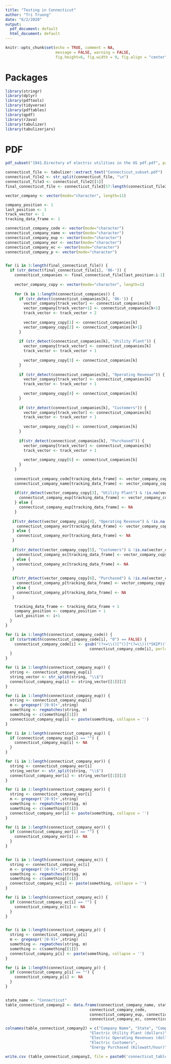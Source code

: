 ```yaml
---
title: "Testing in Connecticut"
author: "Tri Truong"
date: "6/2/2020"
output: 
  pdf_document: default
  html_document: default
---
```


```r
knitr::opts_chunk$set(echo = TRUE, comment = NA, 
                      message = FALSE, warning = FALSE,
                      fig.height=6, fig.width = 9, fig.align = "center")
```

# Packages

```r
library(stringr)
library(dplyr)
library(pdftools)
library(tidyverse)
library(pdftables)
library(qpdf)
library(rJava)
library(tabulizer)
library(tabulizerjars)
```

# PDF

```r
pdf_subset("1941.Directory of electric utilities in the US pdf.pdf", page= 156:163, output= "Connecticut_subset.pdf")
```


```r
connecticut_file <- tabulizer::extract_text("Connecticut_subset.pdf")
connecticut_file2 <- str_split(connecticut_file, "\n")
connecticut_file3 <- connecticut_file2[[1]]
final_connecticut_file <- connecticut_file3[57:length(connecticut_file3)]
```


```r
vector_company <- vector(mode="character", length=11)

company_position <- 1
last_position <- 1
track_vector <- 1
tracking_data_frame <- 1

connecticut_company_code <- vector(mode="character")
connecticut_company_name <- vector(mode="character")
connecticut_company_eup <- vector(mode="character")
connecticut_company_eor <- vector(mode="character")
connecticut_company_ec <- vector(mode="character")
connecticut_company_p <- vector(mode="character")


for (i in 3:length(final_connecticut_file)) {
  if (str_detect(final_connecticut_file[i], '06-')) {
    connecticut_companies <- final_connecticut_file[last_position:i-1]
    
    vector_company_copy <- vector(mode="character", length=1)
    
    for (k in 1:length(connecticut_companies)) {
      if (str_detect(connecticut_companies[k], '06-')) {
        vector_company[track_vector] <- connecticut_companies[k]
        vector_company[track_vector+1] <- connecticut_companies[k+1]
        track_vector <- track_vector + 2
        
        vector_company_copy[1] <- connecticut_companies[k]
        vector_company_copy[2] <- connecticut_companies[k+1]
      }
      
      if (str_detect(connecticut_companies[k], "Utility Plant")) {
        vector_company[track_vector] <- connecticut_companies[k]
        track_vector <- track_vector + 1
        
        vector_company_copy[3] <- connecticut_companies[k]
      }
      
      if (str_detect(connecticut_companies[k], "Operating Revenue")) {
        vector_company[track_vector] <- connecticut_companies[k]
        track_vector <- track_vector + 1
        
        vector_company_copy[4] <- connecticut_companies[k]
      }
      
      if (str_detect(connecticut_companies[k], "Customers")) {
        vector_company[track_vector] <- connecticut_companies[k]
        track_vector <- track_vector + 1
        
        vector_company_copy[5] <- connecticut_companies[k]
      }
      
      if(str_detect(connecticut_companies[k], "Purchased")) {
        vector_company[track_vector] <- connecticut_companies[k]
        track_vector <- track_vector + 1
        
        vector_company_copy[6] <- connecticut_companies[k]
      }
    }
   
    connecticut_company_code[tracking_data_frame] <- vector_company_copy[1]
    connecticut_company_name[tracking_data_frame] <- vector_company_copy[2]
    
    if(str_detect(vector_company_copy[3], "Utility Plant") & !is.na(vector_company_copy[3])) {
      connecticut_company_eup[tracking_data_frame] <- vector_company_copy[3]
    } else {
      connecticut_company_eup[tracking_data_frame] <- NA
    }
    
   if(str_detect(vector_company_copy[4], "Operating Revenue") & !is.na(vector_company_copy[4])) {
     connecticut_company_eor[tracking_data_frame] <- vector_company_copy[4]
   } else {
     connecticut_company_eor[tracking_data_frame] <- NA
   }
 
   if(str_detect(vector_company_copy[5], "Customers") & !is.na(vector_company_copy[5])) {
     connecticut_company_ec[tracking_data_frame] <- vector_company_copy[5]
   } else {
     connecticut_company_ec[tracking_data_frame] <- NA
   }
 
   if(str_detect(vector_company_copy[6], "Purchased") & !is.na(vector_company_copy[6])) {
     connecticut_company_p[tracking_data_frame] <- vector_company_copy[6]
   } else {
     connecticut_company_p[tracking_data_frame] <- NA
   }

    tracking_data_frame <- tracking_data_frame + 1
    company_position <- company_position + 1
    last_position <- i+1
  }
}
```


```r
for (i in 1:length(connecticut_company_code)) {
  if (startsWith(connecticut_company_code[i], "0") == FALSE) {
    connecticut_company_code[i] <- gsub("(?<=\\()[^()]*(?=\\))(*SKIP)(*F)|.", "", 
                                     connecticut_company_code[i], perl=T)
  }
}

for (i in 1:length(connecticut_company_eup)) {
  string <- connecticut_company_eup[i]
  string_vector <- str_split(string, "\\$")
  connecticut_company_eup[i] <- string_vector[[1]][2]
}

for (i in 1:length(connecticut_company_eup)) {
  string <- connecticut_company_eup[i]
  m <- gregexpr('[0-9]+',string)
  something <- regmatches(string, m)
  something <- c(something[[1]])
  connecticut_company_eup[i] <- paste(something, collapse = '')
}

for (i in 1:length(connecticut_company_eup)) {
  if (connecticut_company_eup[i] == "") {
    connecticut_company_eup[i] <- NA
  }
}

for (i in 1:length(connecticut_company_eor)) {
  string <- connecticut_company_eor[i]
  string_vector <- str_split(string, "\\$")
  connecticut_company_eor[i] <- string_vector[[1]][2]
}

for (i in 1:length(connecticut_company_eor)) {
  string <- connecticut_company_eor[i]
  m <- gregexpr('[0-9]+',string)
  something <- regmatches(string, m)
  something <- c(something[[1]])
  connecticut_company_eor[i] <- paste(something, collapse = '')
}

for (i in 1:length(connecticut_company_eor)) {
  if (connecticut_company_eor[i] == "") {
    connecticut_company_eor[i] <- NA
  }
}


for (i in 1:length(connecticut_company_ec)) {
  string <- connecticut_company_ec[i]
  m <- gregexpr('[0-9]+',string)
  something <- regmatches(string, m)
  something <- c(something[[1]])
  connecticut_company_ec[i] <- paste(something, collapse = '')
}

for (i in 1:length(connecticut_company_ec)) {
  if (connecticut_company_ec[i] == "") {
    connecticut_company_ec[i] <- NA
  }
}


for (i in 1:length(connecticut_company_p)) {
  string <- connecticut_company_p[i]
  m <- gregexpr('[0-9]+',string)
  something <- regmatches(string, m)
  something <- c(something[[1]])
  connecticut_company_p[i] <- paste(something, collapse = '')
}

for (i in 1:length(connecticut_company_p)) {
  if (connecticut_company_p[i] == "") {
    connecticut_company_p[i] <- NA
  }
}


state_name <- "Connecticut"
table_connecticut_company2 <- data.frame(connecticut_company_name, state_name, 
                                     connecticut_company_code, 
                                     connecticut_company_eup, connecticut_company_eor,
                                     connecticut_company_ec, connecticut_company_p)

colnames(table_connecticut_company2) = c("Company Name", "State", "Company Code", 
                                     "Electric Utility Plant (dollars)", 
                                     "Electric Operating Revenues (dollars)",
                                     "Electric Customers", 
                                     "Energy Purchased (Kilowatt/hour)")

write.csv (table_connecticut_company2, file = paste0('connecticut_table_company_1941', '.csv'))
```

